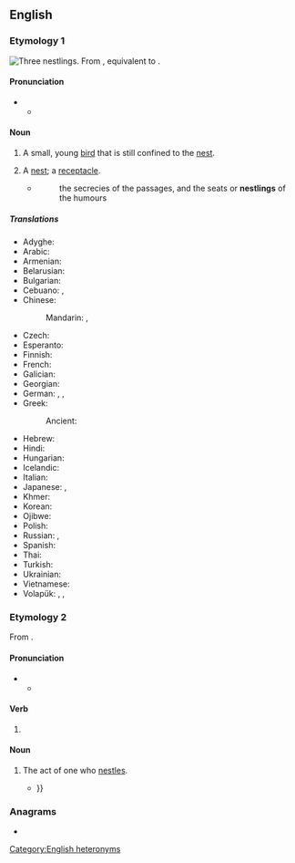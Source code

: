 {{also|Nestling}}
==English==

===Etymology 1===
[[File:Altricial_chicks.jpg|thumb|Three nestlings.]]
From {{inh|en|enm|nestling}}, equivalent to {{suf|en|nest|ling}}.

====Pronunciation====
* {{IPA|en|/ˈnɛstlɪŋ/}}
** {{audio|en|LL-Q1860 (eng)-Vealhurl-nestling (noun).wav|Audio (UK)}}

====Noun====
{{en-noun}}

# A small, young [[bird]] that is still confined to the [[nest]].
#: {{syn|en|quab}}
# {{lb|en|obsolete}} A [[nest]]; a [[receptacle]].
#* {{RQ:Bacon Learning}}
#*:the secrecies of the passages, and the seats or '''nestlings''' of the humours

=====Translations=====
{{trans-top|small, young bird that is still confined to the nest}}
* Adyghe: {{t|ady|кӏэтжъый|sc=Cyrl}}
* Arabic: {{t|ar|فَرْخ|m}}
* Armenian: {{t-needed|hy}}
* Belarusian: {{t|be|птушаня́|n}}
* Bulgarian: {{t|bg|голишарче|n}}
* Cebuano: {{t|ceb|kuyabog}}, {{t|ceb|pispis}}
* Chinese:
*: Mandarin: {{t+|cmn|雛鳥|sc=Hani}}, {{t+|cmn|雏鸟|tr=chúniǎo|sc=Hani}}
* Czech: {{t+|cs|ptáče|n}}
* Esperanto: {{t-needed|eo}}
* Finnish: {{t|fi|linnunpoikanen}}
* French: {{t+|fr|oisillon|m}}
* Galician: {{t|gl|paxariño|m}}
* Georgian: {{t|ka|ბარტყი|sc=Geor}}
* German: {{t+|de|Jungvogel|m}}, {{t+|de|Küken|n}}, {{t|de|Nestling|m}}
* Greek:
*: Ancient: {{t|grc|νεοσσός|m}}
{{trans-mid}}
* Hebrew: {{t-needed|he}}
* Hindi: {{t-needed|hi}}
* Hungarian: {{t+|hu|fióka}}
* Icelandic: {{t-needed|is}}
* Italian: {{t-needed|it}}
* Japanese: {{t|ja|雛鳥|tr=ひなどり, hinadori|sc=Jpan}}, {{t+|ja|雛|tr=ひな, hina|sc=Jpan}}
* Khmer: {{t-needed|km}}
* Korean: {{t-needed|ko}}
* Ojibwe: {{t|oj|banajaanh}}
* Polish: {{t+|pl|pisklę|n}}
* Russian: {{t+|ru|птене́ц|m}}, {{t+|ru|пте́нчик|m}}
* Spanish: {{t-needed|es}}
* Thai: {{t-needed|th}}
* Turkish: {{t-needed|tr}}
* Ukrainian: {{t|uk|пташеня́|n}}
* Vietnamese: {{t-needed|vi}}
* Volapük: {{t+|vo|bödül}}, {{t|vo|hibödül|m}}, {{t|vo|jibödül|f}}
{{trans-bottom}}

===Etymology 2===
From {{suffix|en|nestle|ing}}.

====Pronunciation====
* {{IPA|en|/ˈnɛsəlɪŋ/|/ˈnɛslɪŋ/}}
** {{audio|en|LL-Q1860 (eng)-Vealhurl-nestling (verb).wav|Audio (UK)}}

====Verb====
{{head|en|verb form}}

# {{present participle of|en|nestle|nocat=1}}

====Noun====
{{en-noun}}

# The act of one who [[nestle]]s.
#* {{quote-book|en|year=1871|author=Kate Neely Hill Festetits|title=Actions speak louder than words|passage=It was associated, to them, with vague sweet memories of loving '''nestlings''' in mother's arms, of soft warm coddlings before the fire, of slow rocking to and fro in the little, low, flag chair, and gradual droppings off to sleep {{...}}}}

===Anagrams===
* {{anagrams|en|a=egilnnst|slenting}}

[[Category:English heteronyms]]